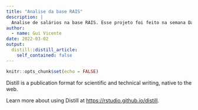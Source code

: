 ```yaml
---
title: "Analise da base RAIS"
description: |
  Analise de salários na base RAIS. Esse projeto foi feito na semana Data Science na Prática da Curso-R
author:
  - name: Gui Vicente
date: 2022-03-02
output:
  distill::distill_article:
    self_contained: false
---
```



```r
knitr::opts_chunk$set(echo = FALSE)
```

Distill is a publication format for scientific and technical writing, native to the web.

Learn more about using Distill at <https://rstudio.github.io/distill>.


